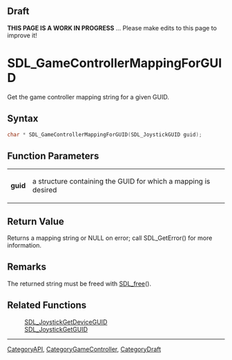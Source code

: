 
== Draft ==


'''THIS PAGE IS A WORK IN PROGRESS''' ... Please make edits to this page to improve it!


<!-- #*^*^*^*^*See https://wiki.libsdl.org/SGFunctions for details on editing this page*^*^*^*^* -->

= SDL_GameControllerMappingForGUID =

Get the game controller mapping string for a given GUID.

== Syntax ==

<syntaxhighlight lang='c'>
char * SDL_GameControllerMappingForGUID(SDL_JoystickGUID guid);
</syntaxhighlight>

== Function Parameters ==

{|
|'''guid'''
|a structure containing the GUID for which a mapping is desired
|}

== Return Value ==

Returns a mapping string or NULL on error; call SDL_GetError() for more
information.



== Remarks ==

The returned string must be freed with [[SDL_free]]().

== Related Functions ==

:[[SDL_JoystickGetDeviceGUID]]
:[[SDL_JoystickGetGUID]]

----
[[CategoryAPI]], [[CategoryGameController]], [[CategoryDraft]]
<!-- #See the Style Guide for instructions on editing the footer. -->


